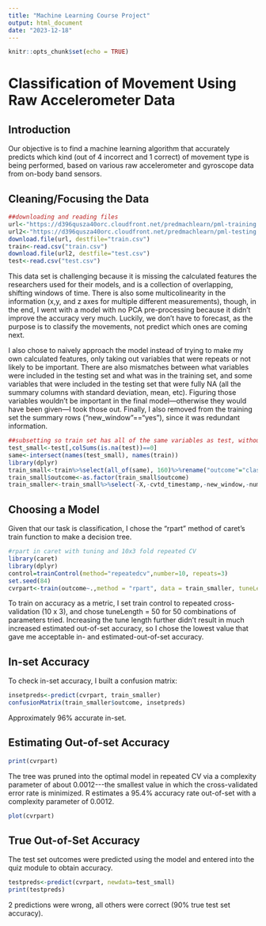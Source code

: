 ---
title: "Machine Learning Course Project"
output: html_document
date: "2023-12-18"
---

```{r setup, include=FALSE}
knitr::opts_chunk$set(echo = TRUE)
```

# Classification of Movement Using Raw Accelerometer Data

## Introduction

Our objective is to find a machine learning algorithm that accurately predicts which kind (out of 4 incorrect and 1 correct) of movement type is being performed, based on various raw accelerometer and gyroscope data from on-body band sensors.

## Cleaning/Focusing the Data

```{r}
##downloading and reading files
url<-"https://d396qusza40orc.cloudfront.net/predmachlearn/pml-training.csv"
url2<-"https://d396qusza40orc.cloudfront.net/predmachlearn/pml-testing.csv"
download.file(url, destfile="train.csv")
train<-read.csv("train.csv")
download.file(url2, destfile="test.csv")
test<-read.csv("test.csv")
```

This data set is challenging because it is missing the calculated features the researchers used for their models, and is a collection of overlapping, shifting windows of time. There is also some multicolinearity in the information (x,y, and z axes for multiple different measurements), though, in the end, I went with a model with no PCA pre-processing because it didn't improve the accuracy very much. Luckily, we don't have to forecast, as the purpose is to classify the movements, not predict which ones are coming next.

I also chose to naively approach the model instead of trying to make my own calculated features, only taking out variables that were repeats or not likely to be important. There are also mismatches between what variables were included in the testing set and what was in the training set, and some variables that were included in the testing set that were fully NA (all the summary columns with standard deviation, mean, etc). Figuring those variables wouldn't be important in the final model---otherwise they would have been given---I took those out. Finally, I also removed from the training set the summary rows ("new_window"=="yes"), since it was redundant information.

```{r}
##subsetting so train set has all of the same variables as test, without NA columns;removing summary rows and summary variables (avg, std, etc)
test_small<-test[,colSums(is.na(test))==0]
same<-intersect(names(test_small), names(train))
library(dplyr)
train_small<-train%>%select(all_of(same), 160)%>%rename("outcome"="classe")%>%filter(new_window=="no")
train_small$outcome<-as.factor(train_small$outcome)
train_smaller<-train_small%>%select(-X,-cvtd_timestamp,-new_window,-num_window)
```

## Choosing a Model

Given that our task is classification, I chose the "rpart" method of caret's train function to make a decision tree.

```{r}
#rpart in caret with tuning and 10x3 fold repeated CV
library(caret)
library(dplyr)
control=trainControl(method="repeatedcv",number=10, repeats=3)
set.seed(84)
cvrpart<-train(outcome~.,method = "rpart", data = train_smaller, tuneLength=50,metric="Accuracy",trControl=control)
```

To train on accuracy as a metric, I set train control to repeated cross-validation (10 x 3), and chose tuneLength = 50 for 50 combinations of parameters tried. Increasing the tune length further didn't result in much increased estimated out-of-set accuracy, so I chose the lowest value that gave me acceptable in- and estimated-out-of-set accuracy.

## In-set Accuracy

To check in-set accuracy, I built a confusion matrix:

```{r}
insetpreds<-predict(cvrpart, train_smaller)
confusionMatrix(train_smaller$outcome, insetpreds)
```

Approximately 96% accurate in-set.

## Estimating Out-of-set Accuracy

```{r}
print(cvrpart)
```

The tree was pruned into the optimal model in repeated CV via a complexity parameter of about 0.0012\-\--the smallest value in which the cross-validated error rate is minimized. R estimates a 95.4% accuracy rate out-of-set with a complexity parameter of 0.0012.

```{r}
plot(cvrpart)
```

## True Out-of-Set Accuracy

The test set outcomes were predicted using the model and entered into the quiz module to obtain accuracy.

```{r}
testpreds<-predict(cvrpart, newdata=test_small)
print(testpreds)
```

2 predictions were wrong, all others were correct (90% true test set accuracy).
